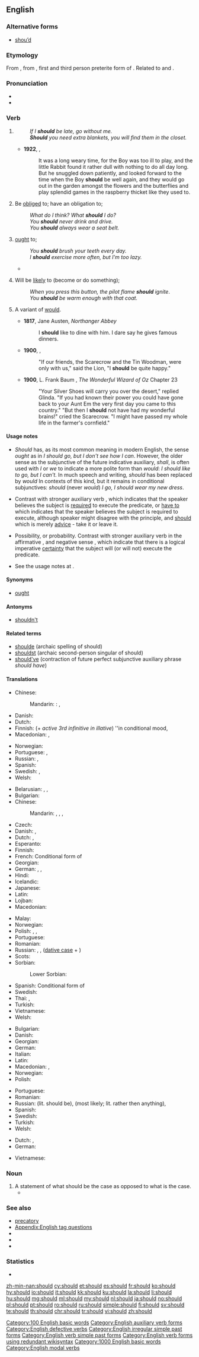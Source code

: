 ==English==

===Alternative forms===
* [[shou’d]] {{qualifier|obsolete}}

===Etymology===
From {{etyl|enm|en}} {{m|enm|scholde}}, from {{etyl|ang|en}} {{term|sceolde|lang=ang||}}, first and third person preterite form of {{term|sculan||lang=ang|owe", "be obliged}}. Related to {{l/en|shild}} and {{l/en|shildy}}.

===Pronunciation===
* {{IPA|/ʃʊd/|lang=en}}
* {{rhymes|ʊd|lang=en}}

===Verb===
{{head|en|verb}}

# {{context|auxiliary|lang=en}} {{non-gloss definition|Used to form the future tense of the [[subjunctive mood|subjunctive]] mood.}}
#: ''If I '''should''' be late, go without me.''
#: '''''Should''' you need extra blankets, you will find them in the closet.''
#* '''1922''', {{w|Margery Williams}}, ''{{w|The Velveteen Rabbit}}''
#*: It was a long weary time, for the Boy was too ill to play, and the little Rabbit found it rather dull with nothing to do all day long. But he snuggled down patiently, and looked forward to the time when the Boy '''should''' be well again, and they would go out in the garden amongst the flowers and the butterflies and play splendid games in the raspberry thicket like they used to.
# {{context|auxiliary|lang=en}} Be [[obliged]] to; have an obligation to; {{non-gloss definition|indicates that the [[subject]] of the sentence has some [[obligation]] to execute the sentence [[predicate]]. Or that the speaker is giving some strong advice, but has no authority to enforce.}}
#: ''What do I think? What '''should''' I do?''
#: ''You '''should''' never drink and drive.''
#: ''You '''should''' always wear a seat belt.''
# {{context|auxiliary|lang=en}} [[ought]] to; {{non-gloss definition|speaker's opinion, or advice, that an action is correct, beneficial or desirable.}}
#: ''You '''should''' brush your teeth every day.''
#: ''I '''should''' exercise more often, but I'm too lazy.''
#* {{quote-news
    | date = 21 August 2012
    | first = Ed
    | last = Pilkington
    | title = Death penalty on trial: should Reggie Clemons live or die?
    | newspaper = The Guardian
    | url = http://www.guardian.co.uk/world/2012/aug/21/death-penalty-trial-reggie-clemons?newsfeed=true
    | page =
    | passage = Next month, Clemons will be brought before a court presided over by a "special master", who will review the case one last time. The hearing will be unprecedented in its remit, but at its core will be a simple issue: '''should''' Reggie Clemons live or die?
}}
# {{context|auxiliary|lang=en}} Will be [[likely]] to (become or do something); {{non-gloss definition|indicates a degree of possibility, or probability, that the [[subject]] of the sentence is [[likely]] to execute the sentence [[predicate]].}}
#: ''When you press this button, the pilot flame '''should''' ignite''.
#: ''You '''should''' be warm enough with that coat.''
# {{context|formal|or|dated|lang=en}} A variant of [[would]].
#* '''1817''', Jane Austen, ''Northanger Abbey‎''
#*: I '''should''' like to dine with him. I dare say he gives famous dinners.
#* '''1900''', {{w|L. Frank Baum}}, {{w|The Wonderful Wizard of Oz}}
#*: "If our friends, the Scarecrow and the Tin Woodman, were only with us," said the Lion, "I '''should''' be quite happy."
#* '''1900''', L. Frank Baum , ''The Wonderful Wizard of Oz'' Chapter 23
#*: "Your Silver Shoes will carry you over the desert," replied Glinda. "If you had known their power you could have gone back to your Aunt Em the very first day you came to this country." "But then I '''should''' not have had my wonderful brains!" cried the Scarecrow. "I might have passed my whole life in the farmer's cornfield."

====Usage notes====
* ''Should'' has, as its most common meaning in modern English, the sense ''ought'' as in ''I should go, but I don't see how I can''. However, the older sense as the subjunctive of the future indicative auxiliary, ''shall'', is often used with ''I'' or ''we'' to indicate a more polite form than ''would'': ''I should like to go, but I can't''. In much speech and writing, ''should'' has been replaced by ''would'' In contexts of this kind, but it remains in conditional subjunctives: ''should'' (never ''would'') ''I go, I should wear my new dress''.

* {{sense|obligation}} Contrast with stronger auxiliary verb {{term|must}}, which indicates that the speaker believes the subject is [[require]]d to execute the predicate, or [[have to]] which indicates that the speaker believes the subject is required to execute, although speaker might disagree with the principle, and [[should]] which is merely [[advice]] - take it or leave it.
* {{sense|likely}} Possibility, or probability. Contrast with stronger auxiliary verb in the affirmative {{term|must}}, and negative sense {{term|can't}}, which indicate that there is a logical imperative [[certainty]] that the subject will (or will not) execute the predicate.
* See the usage notes at {{term|shall}}.

====Synonyms====
* {{sense|obligation}} [[ought]]

====Antonyms====
* {{sense|obligation}} [[shouldn't]]

====Related terms====
* [[shoulde]] (archaic spelling of should)
* [[shouldst]] (archaic second-person singular of should)
* [[should've]] (contraction of future perfect subjunctive auxiliary phrase ''should have'')

====Translations====
{{trans-top|If; in case of}}
* Chinese:
*: Mandarin: : {{t+|cmn|如果|tr=rúguǒ|sc=Hani}}, {{t+|cmn|倘若|tr=tǎngruò|sc=Hani}}
* Danish: {{t+|da|skulle}}
* Dutch: {{t+|nl|mochten}}
* Finnish: {{t+|fi|sattua}} (+ ''active 3rd infinitive in illative'') ''in conditional mood, {{t|fi|in a jos clause''}}
* Macedonian: {{t+|mk|ако|tr=áko|sc=Cyrl}}, {{t|mk|доколку|tr=dókolku|sc=Cyrl}}
{{trans-mid}}
* Norwegian: {{t+|no|skulle}}
* Portuguese: {{t+|pt|se}}, {{t+|pt|caso}}
* Russian: {{t+|ru|если|tr=jésli}}, {{t+|ru|ежели|tr=jéželi}} {{qualifier|archaic}}
* Spanish: {{t+|es|si}}
* Swedish: {{t+|sv|om}}, {{t+|sv|skulle}}
* Welsh: {{t|cy|os}}
{{trans-bottom}}

{{trans-top|expressing obligation}}
* Belarusian: {{qualifier|predicative}} {{t|be|паві́нен|m}}, {{t|be|паві́нна|f|n}}, {{t|be|паві́нны|p}}
* Bulgarian: {{t-needed|bg}}
* Chinese:
*: Mandarin: {{t|cmn|應該|sc=Hani}}, {{t+|cmn|应该|tr=yīnggāi|sc=Hani}}, {{t|cmn|應當|sc=Hani}}, {{t+|cmn|应当|tr=yīngdāng|sc=Hani}}
* Czech: {{t|cs|měl by}}
* Danish: {{t+|da|skulle}}, {{t+|da|burde}}
* Dutch: {{t+|nl|moeten}}, {{t|nl|zou moeten}}
* Esperanto: {{t|eo|devi}}
* Finnish: {{t|fi|pitäisi}}
* French: Conditional form of {{t+|fr|devoir}}
* Georgian: {{t-needed|ka}}
* German: {{t+|de|sollen}}, {{t+|de|sollte}}, {{t+|de|müsste}}
* Hindi: {{t|hi|चाहिए|tr=cāhiē}}
* Icelandic: {{t+|is|eiga að}}
* Japanese: {{t|ja|べき|alt=...べきである|tr=...beki dearu}}
* Latin: {{qualifier|used a verb in imprefect subjuntive}} {{t|la|essem|tr=I should be}}
* Lojban: {{t|jbo|.ei}}
* Macedonian: {{t|mk|треба|tr=tréba|sc=Cyrl}}
{{trans-mid}}
* Malay: {{t|ms|patut}}
* Norwegian: {{t+|no|burde}}
* Polish: {{t+|pl|powinien|m}}, {{t|pl|powinna|f}}, {{t+|pl|powinno|n}}
* Portuguese: {{t+|pt|dever}}
* Romanian: {{t-needed|ro}}
* Russian: {{t+|ru|должен|m|tr=dólžen}}, {{t+|ru|обязанный|m|tr=objázan|alt=обязан}}, ([[dative case]] + ) {{t+|ru|следовать|tr=slédujet|alt=следует}}
* Scots: {{t|sco|shud}}
* Sorbian:
*: Lower Sorbian: {{t|dsb|dejaś}}
* Spanish: Conditional form of {{t+|es|deber}}
* Swedish: {{t+|sv|böra}}
* Thai: {{t+|th|ควร|tr=kuan}}, {{t|th|ควรจะ|tr=kuan jà}}
* Turkish: {{t|tr|-meli, -malı}}
* Vietnamese: {{t+|vi|nên}}
* Welsh: {{t+|cy|dylu}}
{{trans-bottom}}

{{trans-top|expressing likelihood}}
* Bulgarian: {{t-needed|bg}}
* Danish: {{t+|da|skulle}}
* Georgian: {{t-needed|ka}}
* German: {{t+|de|dürfen}}
* Italian: {{t+|it|dovere}}
* Latin: {{t+|la|debeo}}
* Macedonian: {{t|mk|треба|tr=tréba|sc=Cyrl}}, {{t|mk|би требало|tr=bi trébalo|sc=Cyrl}}
* Norwegian: {{t+|no|burde}}
* Polish: {{t+|pl|powinno}}
{{trans-mid}}
* Portuguese: {{t+|pt|dever}}
* Romanian: {{t-needed|ro}}
* Russian: {{t+|ru|должно быть|tr=dolžnó byt'|sc=Cyrl}} (lit. should be), {{t|ru|скорее всего|tr=skoréje vsevó|sc=Cyrl}} (most likely; lit. rather then anything), {{t+|ru|будет|tr=more certainity|sc=Cyrl}}
* Spanish: {{t+|es|deber}}
* Swedish: {{t+|sv|böra}}
* Turkish: {{t-needed|tr}}
* Welsh: {{t+|cy|dylu}}
{{trans-bottom}}

{{checktrans-top}}
* Dutch: {{t+check|nl|zou}}, {{t+check|nl|zouden}}
* German: {{t+check|de|sollte}}
{{trans-mid}}
* Vietnamese: {{t+check|vi|nên}}
{{trans-bottom}}

===Noun===
{{en-noun}}

# A statement of what should be the case as opposed to what is the case.
#* {{quote-book|year=2003|title=Overcoming Resistance in Cognitive Therapy|author=Robert L. Leahy
|passage=However, we can address maladaptive '''shoulds''' by examining the differences between prior events, causes, proximate causes, and moral responsibility.
|url=http://books.google.com/books?id=NShtFzMDJckC&lpg=PA139&dq=%22shoulds%22&pg=PA159#v=onepage&q=%22shoulds%22&f=false}}

===See also===
* [[precatory]]
* [[Appendix:English tag questions]]
* {{projectlink|wikipedia|Auxiliary verb}}
* {{projectlink|wikipedia|Modal verb}}
* {{projectlink|wikipedia|Shall and will}}

===Statistics===
* {{rank|now|then|a|80|should|can|made|did}}

[[Category:100 English basic words]]
[[Category:English auxiliary verb forms]]
[[Category:English defective verbs]]
[[Category:English irregular simple past forms]]
[[Category:English verb simple past forms]]
[[Category:English verb forms using redundant wikisyntax]]

[[Category:1000 English basic words]]
[[Category:English modal verbs]]

[[zh-min-nan:should]]
[[cy:should]]
[[et:should]]
[[es:should]]
[[fr:should]]
[[ko:should]]
[[hy:should]]
[[io:should]]
[[it:should]]
[[kk:should]]
[[ku:should]]
[[la:should]]
[[li:should]]
[[hu:should]]
[[mg:should]]
[[ml:should]]
[[my:should]]
[[nl:should]]
[[ja:should]]
[[no:should]]
[[pl:should]]
[[pt:should]]
[[ro:should]]
[[ru:should]]
[[simple:should]]
[[fi:should]]
[[sv:should]]
[[te:should]]
[[th:should]]
[[chr:should]]
[[tr:should]]
[[vi:should]]
[[zh:should]]